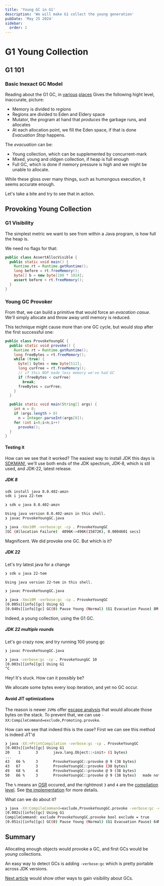 ```yaml
---
title: 'Young GC in G1'
description: 'We will make G1 collect the young generation'
pubDate: 'May 25 2024'
sidebar:
  order: 1
---
```

# G1 Young Collection

## G1 101

### Basic Inexact GC Model

Reading about the G1 GC, in [various](https://youtu.be/9FiNsALl64k) [places](https://www.redhat.com/en/blog/collecting-and-reading-g1-garbage-collector-logs-part-1)
Gives the following hight level, inaccurate, picture:

- Memory is divided to _regions_
- Regions are divided to Eden and Eldery space
- Mutator, the program at hand that _produces_ the garbage runs, and allocates
- At each allocation point, we fill the Eden space, if that is done _Evacuation Stop_ happens.

The _evacuation_ can be:

- Young collection, which can be supplemented by concurrent-mark
- Mixed, young and oldgen collection, if heap is full enough
- Full GC, which is done if memory pressure is high and we might be unable to allocate.

While these gloss over many things, such as humongous execution, it seems accurate enough.

Let's take a bite and try to see that in action.

## Provoking Young Collection

### G1 Visibility

The simplest metric we want to see from within a Java program, is how full the heap is.

We need no flags for that:

```java
public class AssertAllocVisible {
  public static void main() {
    Runtime rt = Runtime.getRuntime();
    long before = rt.freeMemory();
    byte[] b = new byte[100 * 1024];
    assert before < rt.freeMemory();
  }
}
```

### Young GC Provoker

From that, we can build a primitive that would force an _evacation casue_.
We'll simply allocate and throw away until memory is reduced.

This technique might cause more than one GC cycle, but would stop after the first successful one:

```java
public class ProvokeYoungGC {
  public static void provoke() {
    Runtime rt = Runtime.getRuntime();
    long freeBytes = rt.freeMemory();
    while (true) {
      byte[] bytes = new byte[512];
      long curFree = rt.freeMemory();
      // if this NOP made less memory we've had GC
      if (freeBytes < curFree)
        break;
      freeBytes = curFree;
    }
  }

  public static void main(String[] args) {
    int n = 0;
    if (args.length > 0)
      n = Integer.parseInt(args[0]);
    for (int i=0;i<n;i++)
      provoke();
  }
}
```

#### Testing it

How can we see that it worked? The easiest way to install
JDK this days is [SDKMAN!](https://sdkman.io/), we'll use both ends of the
JDK spectrum, JDK-8, which is stil used, and JDK-22, latest release.

##### JDK 8

```bash
sdk install java 8.0.402-amzn
sdk i java 22-tem

❯ sdk u java 8.0.402-amzn

Using java version 8.0.402-amzn in this shell.
❯ javac ProvokeYoungGC.java

❯ java -Xmx10M -verbose:gc -cp . ProvokeYoungGC
[GC (Allocation Failure)  4096K->496K(15872K), 0.0004601 secs]
````

Magnificent. We did provoke one GC. But which is it?

##### JDK 22

Let's try latest java for a change

```bash
❯ sdk u java 22-tem

Using java version 22-tem in this shell.

❯ javac ProvokeYoungGC.java

❯ java -Xmx10M -verbose:gc -cp . ProvokeYoungGC
[0.005s][info][gc] Using G1
[0.040s][info][gc] GC(0) Pause Young (Normal) (G1 Evacuation Pause) 8M->0M(16M) 0.468ms
```

Indeed, a young collection, using the G1 GC.

##### JDK 22 multiple rounds

Let's go crazy now, and try running 100 young gc

```bash
❯ javac ProvokeYoungGC.java

❯ java -verbose:gc -cp . ProvokeYoungGC 10
[0.003s][info][gc] Using G1
^C
```

Hey! It's stuck. How can it possibly be?

We allocate some bytes every loop iteration, and yet no GC occur.

#### Avoid JIT optimizations

The reason is newer `JVM`s offer
[escape analysis](https://blogs.oracle.com/javamagazine/post/escape-analysis-in-the-hotspot-jit-compiler)
that would allocate those bytes on the stack. To prevent that, we can use
`-XX:CompileCommand=exclude,Promoting.provoke`.

How can we see that indeed this is the case? First we can see this method is indeed JIT'd

```bash
❯ java -XX:+PrintCompilation -verbose:gc -cp . ProvokeYoungGC
[0.003s][info][gc] Using G1
20    1       3       java.lang.Object::<init> (1 bytes)
...
43   66 %     3       ProvokeYoungGC::provoke @ 9 (38 bytes)
43   67       3       ProvokeYoungGC::provoke (38 bytes)
49   68 %     4       ProvokeYoungGC::provoke @ 9 (38 bytes)
50   66 %     3       ProvokeYoungGC::provoke @ 9 (38 bytes)   made not entrant
```

The `%` means an [OSR](https://thangavel-blog.medium.com/java-on-stack-replacement-osr-b527ab3fff8c)
occured, and the rightmost `3` and `4` are the
[compilation level](https://javarush.com/en/groups/posts/en.2256.compiling-and-running-java-applications-under-the-hood#Just-in-time-(JIT)-%D0%BA%D0%BE%D0%BC%D0%BF%D0%B8%D0%BB%D1%8F%D1%86%D0%B8%D1%8F).
See [the implementation](https://github.com/openjdk/jdk/blob/jdk-23%2B25/src/hotspot/share/compiler/compileTask.cpp#L249)
for more details.


What can we do about it?

```bash
❯ java -XX:CompileCommand=exclude,ProvokeYoungGC.provoke -verbose:gc -cp . ProvokeYoungGC 10
[0.002s][info][gc] Using G1
CompileCommand: exclude ProvokeYoungGC.provoke bool exclude = true
[0.051s][info][gc] GC(0) Pause Young (Normal) (G1 Evacuation Pause) 64M->0M(1536M) 0.963ms
```

## Summary

Allocating enough objects would provoke a GC, and first GCs would be _young_ collections.

An easy way to detect GCs is adding `-verbose:gc` which is pretty portable across JDK versions.

[Next article](/simple/jfr) would show other ways to gain visibility about GCs.
